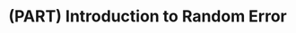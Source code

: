 # (PART) Introduction to Random Error {-}

<!-- This Rmd just creates a part heading in the table of contents -->